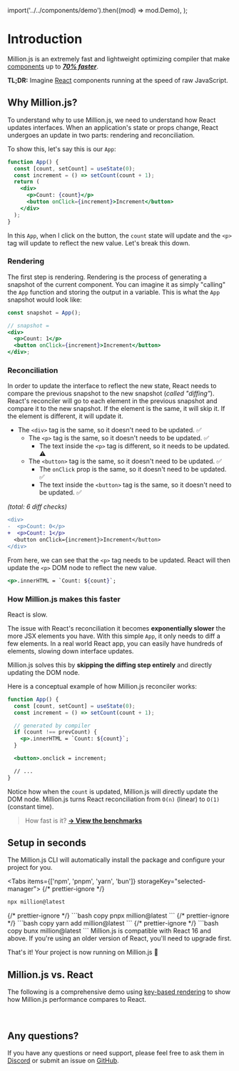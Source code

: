 
  import('../../components/demo').then((mod) => mod.Demo),
);

# Introduction

Million.js is an extremely fast and lightweight optimizing compiler that make [components](https://react.dev) up to [_**70% faster**_](https://krausest.github.io/js-framework-benchmark/current.html).

**TL;DR:** Imagine [React](https://react.dev) components running at the speed of raw JavaScript.

## Why Million.js?

To understand why to use Million.js, we need to understand how React updates interfaces. When an application's state or props change, React undergoes an update in two parts: rendering and reconciliation.

To show this, let's say this is our `App`:

```jsx
function App() {
  const [count, setCount] = useState(0);
  const increment = () => setCount(count + 1);
  return (
    <div>
      <p>Count: {count}</p>
      <button onClick={increment}>Increment</button>
    </div>
  );
}
```

In this `App`, when I click on the button, the `count` state will update and the `<p>` tag will update to reflect the new value. Let's break this down.

### Rendering

The first step is rendering. Rendering is the process of generating a snapshot of the current component. You can imagine it as simply "calling" the `App` function and storing the output in a variable. This is what the `App` snapshot would look like:

```jsx
const snapshot = App();

// snapshot =
<div>
  <p>Count: 1</p>
  <button onClick={increment}>Increment</button>
</div>;
```

### Reconciliation

In order to update the interface to reflect the new state, React needs to compare the previous snapshot to the new snapshot (_called "diffing"_). React's reconciler will go to each element in the previous snapshot and compare it to the new snapshot. If the element is the same, it will skip it. If the element is different, it will update it.

- The `<div>` tag is the same, so it doesn't need to be updated. ✅
  - The `<p>` tag is the same, so it doesn't needs to be updated. ✅
    - The text inside the `<p>` tag is different, so it needs to be updated. ⚠ ️
  - The `<button>` tag is the same, so it doesn't need to be updated. ✅
    - The `onClick` prop is the same, so it doesn't need to be updated. ✅
    - The text inside the `<button>` tag is the same, so it doesn't need to be updated. ✅

_(total: 6 diff checks)_

```diff
<div>
-  <p>Count: 0</p>
+  <p>Count: 1</p>
  <button onClick={increment}>Increment</button>
</div>
```

From here, we can see that the `<p>` tag needs to be updated. React will then update the `<p>` DOM node to reflect the new value.

```jsx
<p>.innerHTML = `Count: ${count}`;
```

### How Million.js makes this faster

React is slow.

The issue with React's reconciliation it becomes **exponentially slower** the more JSX elements you have. With this simple `App`, it only needs to diff a few elements. In a real world React app, you can easily have hundreds of elements, slowing down interface updates.

Million.js solves this by **skipping the diffing step entirely** and directly updating the DOM node.

Here is a conceptual example of how Million.js reconciler works:

```jsx
function App() {
  const [count, setCount] = useState(0);
  const increment = () => setCount(count + 1);

  // generated by compiler
  if (count !== prevCount) {
    <p>.innerHTML = `Count: ${count}`;
  }

  <button>.onclick = increment;

  // ...
}
```

Notice how when the `count` is updated, Million.js will directly update the DOM node. Million.js turns React reconciliation from `O(n)` (linear) to `O(1)` (constant time).

> How fast is it? [**→ View the benchmarks**](https://krausest.github.io/js-framework-benchmark/current.html)

## Setup in seconds

The Million.js CLI will automatically install the package and configure your project for you.

<Tabs items={['npm', 'pnpm', 'yarn', 'bun']} storageKey="selected-manager">
  {/* prettier-ignore */}
  <Tab>
  ```bash copy
  npx million@latest
  ```
  </Tab>
  {/* prettier-ignore */}
  <Tab>
  ```bash copy
  pnpx million@latest
  ```
  </Tab>
  {/* prettier-ignore */}
  <Tab>
  ```bash copy
  yarn add million@latest
  ```
  </Tab>
  {/* prettier-ignore */}
  <Tab>
  ```bash copy
  bunx million@latest
  ```
  </Tab>
</Tabs>

<Callout type="info">
  Million.js is compatible with React 16 and above. If you're using an older
  version of React, you'll need to upgrade first.
</Callout>

That's it! Your project is now running on Million.js 🎉

## Million.js vs. React

The following is a comprehensive demo using [key-based
rendering](https://react.dev/learn/rendering-lists#keeping-list-items-in-order-with-key)
to show how Million.js performance compares to React.

<br />

<Demo />

## Any questions?

If you have any questions or need support, please feel free to ask them in [Discord](https://million.dev/chat) or submit an issue on [GitHub](https://github.com/aidenybai/million).
